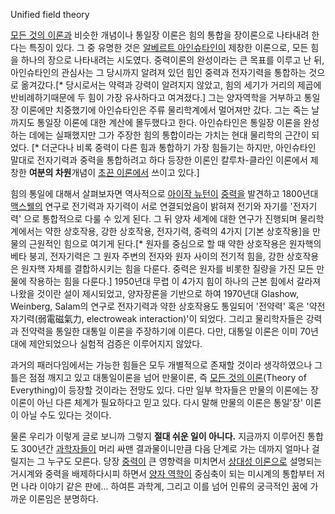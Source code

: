 Unified field theory

[[모든 것의 이론]]과 비슷한 개념이나 통일장 이론은 힘의 통합을 장이론으로 나타내려 한다는 특징이 있다.
그 중 유명한 것은 [[알베르트 아인슈타인]]이 제창한 이론으로, 모든 힘을 하나의 장으로 나타내려는 시도였다. 중력이론의 완성이라는 큰 목표를 이루고 난 뒤, 아인슈타인의 관심사는 그 당시까지 알려져 있던 힘인 중력과 전자기력을 통합하는 것으로 옮겨갔다.[* 당시로서는 약력과 강력이 알려지지 않았고, 힘의 세기가 거리의 제곱에 반비례하기때문에 두 힘이 가장 유사하다고 여겨졌다.] 그는 양자역학을 거부하고 통일장 이론에만 치중했기에 아인슈타인은 주류 물리학계에서 멀어져만 갔다. 그는 죽는 날까지도 통일장 이론에 대한 계산에 몰두했다고 한다. 아인슈타인은 통일장 이론을 완성하는 데에는 실패했지만 그가 주장한 힘의 통합이라는 가치는 현대 물리학의 근간이 되었다. [* 더군다나 비록 중력이 다른 힘과 통합하기 가장 힘들기는 하지만, 아인슈타인 말대로 전자기력과 중력을 통합하려고 하다 등장한 이론인 칼루차-클라인 이론에서 제창한 '''여분의 차원'''개념이 [[초끈 이론]]에서 쓰이고 있다.]

힘의 통일에 대해서 살펴보자면 역사적으로 [[아이작 뉴턴]]이 [[중력]]을 발견하고 1800년대 [[맥스웰]]의 연구로 전기력과 자기력이 서로 연결되었음이 밝혀져 전기와 자기를 '전자기력' 으로 통합적으로 다룰 수 있게 된다. 그 뒤 양자 세계에 대한 연구가 진행되며 물리학계에서는 약한 상호작용, 강한 상호작용, 전자기력, 중력의 4가지 [기본 상호작용]을 만물의 근원적인 힘으로 여기게 된다.[* 원자를 중심으로 할 때 약한 상호작용은 원자핵의 베타 붕괴, 전자기력은 그 원자 주변의 전자와 원자 사이의 전기적 힘을, 강한 상호작용은 원자핵 자체를 결합하시키는 힘을 다룬다. 중력은 원자를 비롯한 질량을 가진 모든 만물에 작용하는 힘을 다룬다.] 1950년대 무렵 이 4가지 힘이 하나의 근본 힘에서 갈라져 나왔을 것이란 설이 제시되었고, 양자장론을 기반으로 하여 1970년대 Glashow, Weinberg, Salam의 연구로 전자기력과 약한 상호작용도 통일되어 '전약력' 혹은 '약전자기력(弱電磁氣力, electroweak interaction)'이 되었다. 그리고 물리학자들은 강력과 전약력을 통일한 대통일 이론을 주장하기에 이른다. 다만, 대통일 이론은 이미 70년대에 제안되었으나 실험적 검증은 이루어지지 않았다.

과거의 패러다임에서는 가능한 힘들은 모두 개별적으로 존재할 것이라 생각하였으나 그 틀은 점점 깨지고 있고 대통일이론을 넘어 만물이론, 즉 [[모든 것의 이론]](Theory of Everything)이 등장할 것이라는 전망도 있다. 다만 일부 학자들은 만물의 이론에는 장이론이 아닌 다른 체계가 필요하다고 믿고 있다. 다시 말해 만물의 이론은 통일'장' 이론이 아닐 수도 있다는 것이다.

물론 우리가 이렇게 글로 보니까 그렇지 '''절대 쉬운 일이 아니다.''' 지금까지 이루어진 통합도 300년간 [[과학자]]들이 머리 싸맨 결과물이니만큼 다음 단계로 가는 데까지 얼마나 걸릴지는 그 누구도 모른다. 당장 [[중력]]이 큰 영향력을 미치면서 [[상대성 이론]]으로 설명되는 거시계와 중력을 배제하다시피 하면서 [[양자 역학]]이 중심축이 되는 미시계의 통합부터 저 먼 나라 이야기 같은 판에... 
하여튼 과학계, 그리고 이를 넘어 인류의 궁극적인 꿈에 가까운 이론임은 분명하다.
